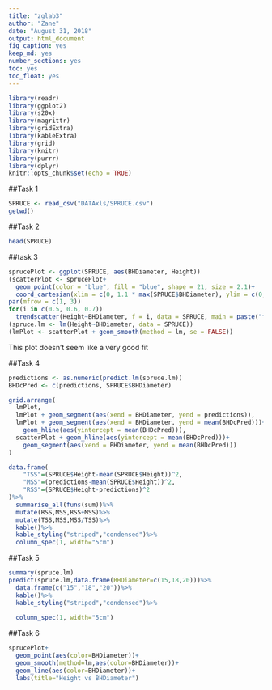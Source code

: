 ```yaml
---
title: "zglab3"
author: "Zane"
date: "August 31, 2018"
output: html_document
fig_caption: yes
keep_md: yes
number_sections: yes
toc: yes
toc_float: yes
---
```


```r
library(readr)
library(ggplot2)
library(s20x)
library(magrittr)
library(gridExtra)
library(kableExtra)
library(grid)
library(knitr)
library(purrr)
library(dplyr)
knitr::opts_chunk$set(echo = TRUE)

```

##Task 1
```r
SPRUCE <- read_csv("DATAxls/SPRUCE.csv")
getwd()
```
##Task 2
```r
head(SPRUCE)
```

##task 3
```r
sprucePlot <- ggplot(SPRUCE, aes(BHDiameter, Height))
(scatterPlot <- sprucePlot+
  geom_point(color = "blue", fill = "blue", shape = 21, size = 2.1)+
  coord_cartesian(xlim = c(0, 1.1 * max(SPRUCE$BHDiameter), ylim = c(0, 1.1 * max(SPRUCE$Height)))))
par(mfrow = c(1, 3))
for(i in c(0.5, 0.6, 0.7))
  trendscatter(Height~BHDiameter, f = i, data = SPRUCE, main = paste("f: ", as.character(i)))
(spruce.lm <- lm(Height~BHDiameter, data = SPRUCE))
(lmPlot <- scatterPlot + geom_smooth(method = lm, se = FALSE))
```
This plot doesn't seem like  a very good fit

##Task 4
```r

predictions <- as.numeric(predict.lm(spruce.lm))
BHDcPred <- c(predictions, SPRUCE$BHDiameter)

grid.arrange(
  lmPlot,
  lmPlot + geom_segment(aes(xend = BHDiameter, yend = predictions)),
  lmPlot + geom_segment(aes(xend = BHDiameter, yend = mean(BHDcPred)))+
    geom_hline(aes(yintercept = mean(BHDcPred))),
  scatterPlot + geom_hline(aes(yintercept = mean(BHDcPred)))+
    geom_segment(aes(xend = BHDiameter, yend = mean(BHDcPred)))
)

data.frame(
    "TSS"=(SPRUCE$Height-mean(SPRUCE$Height))^2,
    "MSS"=(predictions-mean(SPRUCE$Height))^2,
    "RSS"=(SPRUCE$Height-predictions)^2
)%>%
  summarise_all(funs(sum))%>%
  mutate(RSS,MSS,RSS+MSS)%>%
  mutate(TSS,MSS,MSS/TSS)%>%
  kable()%>%
  kable_styling("striped","condensed")%>%
  column_spec(1, width="5cm")
```
##Task 5
```r
summary(spruce.lm)
predict(spruce.lm,data.frame(BHDiameter=c(15,18,20)))%>%
  data.frame(c("15","18","20"))%>%
  kable()%>%
  kable_styling("striped","condensed")%>%
  
  column_spec(1, width="5cm")
```

##Task 6
```r
sprucePlot+
  geom_point(aes(color=BHDiameter))+
  geom_smooth(method=lm,aes(color=BHDiameter))+
  geom_line(aes(color=BHDiameter))+
  labs(title="Height vs BHDiameter")

```